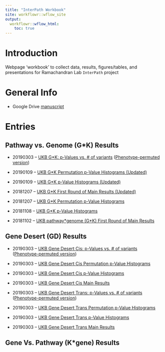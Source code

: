 ```yaml
---
title: "InterPath Workbook"
site: workflowr::wflow_site
output:
  workflowr::wflow_html:
    toc: true
---
```


# Introduction

Webpage 'workbook' to collect data, results, figures/tables, and presentations for Ramachandran Lab `InterPath` project 

# General Info

 * Google Drive [manuscript][GoogleDriveManuscript]

# Entries

## Pathway vs. Genome (G\*K) Results 

 * 20190303 -- [UKB G\*K: p-Values vs. # of variants][20190303g] ([Phenotype-permuted version][20190303h])

 * 20190109 -- [UKB G\*K Permutation p-Value Histograms (Updated)][20190109b]
 
 * 20190109 -- [UKB G\*K p-Value Histograms (Updated)][20190109a]

 * 20181207 -- [UKB G\*K First Round of Main Results (Updated)][20181207a]
 
 * 20181207 -- [UKB G\*K Permutation p-Value Histograms][20181207b]

 * 20181108 -- [UKB G\*K p-Value Histograms][20181108a]

 * 20181102 -- [UKB pathway\*genome (G\*K) First Round of Main Results][20181102a]


## Gene Desert (GD) Results
 
 * 20190303 -- [UKB Gene Desert Cis: p-Values vs. # of variants][20190303k] ([Phenotype-permuted version][20190303l])

 * 20190303 -- [UKB Gene Desert Cis Permutation p-Value Histograms][20190303f]
 
 * 20190303 -- [UKB Gene Desert Cis p-Value Histograms][20190303e]

 * 20190303 -- [UKB Gene Desert Cis Main Results][20190303d]
 
 * 20190303 -- [UKB Gene Desert Trans: p-Values vs. # of variants][20190303i] ([Phenotype-permuted version][20190303j])
 
 * 20190303 -- [UKB Gene Desert Trans Permutation p-Value Histograms][20190303c]
 
 * 20190303 -- [UKB Gene Desert Trans p-Value Histograms][20190303b]

 * 20190303 -- [UKB Gene Desert Trans Main Results][20190303a]


## Gene Vs. Pathway (K\*gene) Results

 


[GoogleDriveManuscript]: https://docs.google.com/document/d/1o4R6cjCe1WAWGcn8QN0JoxTNdBx8QJTCtjJchHVqXqA/edit
[20181102a]: https://mturchin20.github.io/InterPath/20181102.InterPath.Vs2.GK.Analysis.FirstRoundResults.html
[20181108a]: https://mturchin20.github.io/InterPath/20181108.InterPath.Vs2.GK.Analysis.pValHistograms.html
[20181207b]: https://mturchin20.github.io/InterPath/20181127.InterPath.Vs2.GK.perm1.Analysis.pValHistograms.html
[20181207a]: https://mturchin20.github.io/InterPath/20181204.InterPath.Vs2.GK.Analysis.FirstRoundResults.vs4.html 
[20190109a]: https://mturchin20.github.io/InterPath/20190109.InterPath.Vs2.GK.Analysis.pValHistograms.vs4.html
[20190109b]: https://mturchin20.github.io/InterPath/20190109.InterPath.Vs2.GK.perm1.Analysis.pValHistograms.vs4.html
[20190303a]: https://mturchin20.github.io/InterPath/20190303.InterPath.Vs2.GD.Trans.Analysis.FirstRoundResults.vs1.html 
[20190303b]: https://mturchin20.github.io/InterPath/20190303.InterPath.Vs2.GD.Trans.Analysis.pValHistograms.vs1.html
[20190303c]: https://mturchin20.github.io/InterPath/20190303.InterPath.Vs2.GD.Trans.perm1.Analysis.pValHistograms.vs1.html
[20190303d]: https://mturchin20.github.io/InterPath/20190303.InterPath.Vs2.GD.Cis.Analysis.FirstRoundResults.vs1.html 
[20190303e]: https://mturchin20.github.io/InterPath/20190303.InterPath.Vs2.GD.Cis.Analysis.pValHistograms.vs1.html
[20190303f]: https://mturchin20.github.io/InterPath/20190303.InterPath.Vs2.GD.Cis.perm1.Analysis.pValHistograms.vs1.html
[20190303g]: https://mturchin20.github.io/InterPath/20190303.InterPath.Vs2.GK.Analysis.FirstRoundResults.vs4.pValsVsNumVars.vs1.html 
[20190303h]: https://mturchin20.github.io/InterPath/20190303.InterPath.Vs2.GK.perm1.Analysis.FirstRoundResults.vs4.pValsVsNumVars.vs1.html 
[20190303i]: https://mturchin20.github.io/InterPath/20190303.InterPath.Vs2.GD.Trans.Analysis.FirstRoundResults.vs1.pValsVsNumVars.vs1.html 
[20190303j]: https://mturchin20.github.io/InterPath/20190303.InterPath.Vs2.GD.Trans.perm1.Analysis.FirstRoundResults.vs1.pValsVsNumVars.vs1.html 
[20190303k]: https://mturchin20.github.io/InterPath/20190303.InterPath.Vs2.GD.Cis.Analysis.FirstRoundResults.vs1.pValsVsNumVars.vs1.html 
[20190303l]: https://mturchin20.github.io/InterPath/20190303.InterPath.Vs2.GD.Cis.perm1.Analysis.FirstRoundResults.vs1.pValsVsNumVars.vs1.html 

